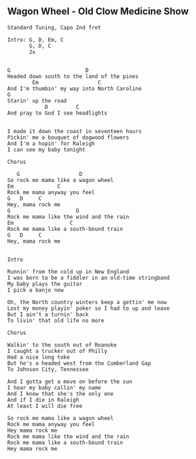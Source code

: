 ## Wagon Wheel - Old Clow Medicine Show
```{}
Standard Tuning, Capo 2nd fret

Intro: G, D, Em, C
       G, D, C   
       2x


G                        D
Headed down south to the land of the pines
        Em                   C
And I'm thumbin' my way into North Caroline
G
Starin' up the road
            D         C
And pray to God I see headlights


I made it down the coast in seventeen hours 
Pickin' me a bouquet of dogwood flowers 
And I'm a hopin' for Raleigh 
I can see my baby tonight

Chorus

   G                   D
So rock me mama like a wagon wheel
Em              C
Rock me mama anyway you feel
G   D     C
Hey, mama rock me
G                     D
Rock me mama like the wind and the rain
Em                  C
Rock me mama like a south-bound train
G   D     C
Hey, mama rock me


Intro

Runnin' from the cold up in New England
I was born to be a fiddler in an old-time stringband
My baby plays the guitar
I pick a banjo now

Oh, the North country winters keep a gettin' me now
Lost my money playin' poker so I had to up and leave
But I ain't a turnin' back
To livin' that old life no more

Chorus

Walkin' to the south out of Roanoke
I caught a trucker out of Philly
Had a nice long toke
But he's a headed west from the Cumberland Gap
To Johnson City, Tennessee

And I gotta get a move on before the sun
I hear my baby callin' my name
And I know that she's the only one
And if I die in Raleigh
At least I will die free

So rock me mama like a wagon wheel
Rock me mama anyway you feel
Hey mama rock me
Rock me mama like the wind and the rain
Rock me mama like a south-bound train
Hey mama rock me

```
